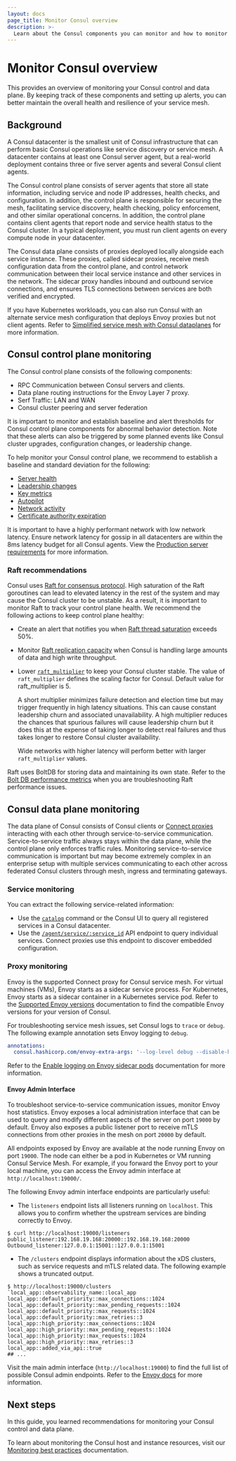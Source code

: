 ```yaml
---
layout: docs
page_title: Monitor Consul overview
description: >-
  Learn about the Consul components you can monitor and how to monitor these components.
---
```


# Monitor Consul overview

This provides an overview of monitoring your Consul control and data plane. By keeping track of these components and setting up alerts, you can better maintain the overall health and resilience of your service mesh.

## Background

A Consul datacenter is the smallest unit of Consul infrastructure that can perform basic Consul operations like service discovery or service mesh. A datacenter contains at least one Consul server agent, but a real-world deployment contains three or five server agents and several Consul client agents.

The Consul control plane consists of server agents that store all state information, including service and node IP addresses, health checks, and configuration. In addition, the control plane is responsible for securing the mesh, facilitating service discovery, health checking, policy enforcement, and other similar operational concerns. In addition, the control plane contains client agents that report node and service health status to the Consul cluster. In a typical deployment, you must run client agents on every compute node in your datacenter.

The Consul data plane consists of proxies deployed locally alongside each service instance. These proxies, called sidecar proxies, receive mesh configuration data from the control plane, and control network communication between their local service instance and other services in the network. The sidecar proxy handles inbound and outbound service connections, and ensures TLS connections between services are both verified and encrypted.

If you have Kubernetes workloads, you can also run Consul with an alternate service mesh configuration that deploys Envoy proxies but not client agents. Refer to [Simplified service mesh with Consul dataplanes](/consul/docs/connect/dataplane) for more information.

## Consul control plane monitoring

The Consul control plane consists of the following components:

- RPC Communication between Consul servers and clients.
- Data plane routing instructions for the Envoy Layer 7 proxy.
- Serf Traffic: LAN and WAN
- Consul cluster peering and server federation

It is important to monitor and establish baseline and alert thresholds for Consul control plane components for abnormal behavior detection. Note that these alerts can also be triggered by some planned events like Consul cluster upgrades, configuration changes, or leadership change.

To help monitor your Consul control plane, we recommend to establish a baseline and standard deviation for the following:

- [Server health](/consul/docs/agent/telemetry#server-health)
- [Leadership changes](/consul/docs/agent/telemetry#leadership-changes)
- [Key metrics](/consul/docs/agent/telemetry#key-metrics)
- [Autopilot](/consul/docs/agent/telemetry#autopilot)
- [Network activity](/consul/docs/agent/telemetry#network-activity-rpc-count)
- [Certificate authority expiration](/consul/docs/agent/telemetry#certificate-authority-expiration)

It is important to have a highly performant network with low network latency. Ensure network latency for gossip in all datacenters are within the 8ms latency budget for all Consul agents. View the [Production server requirements](/consul/docs/install/performance#production-server-requirements) for more information.

### Raft recommendations

Consul uses [Raft for consensus protocol](/consul/docs/architecture/consensus). High saturation of the Raft goroutines can lead to elevated latency in the rest of the system and may cause the Consul cluster to be unstable. As a result, it is important to monitor Raft to track your control plane health. We recommend the following actions to keep control plane healthy:
- Create an alert that notifies you when [Raft thread saturation](/consul/docs/agent/telemetry#raft-thread-saturation) exceeds 50%.
- Monitor [Raft replication capacity](/consul/docs/agent/telemetry#raft-replication-capacity-issues) when Consul is handling large amounts of data and high write throughput.
- Lower [`raft_multiplier`](/consul/docs/install/performance#production) to keep your Consul cluster stable. The value of `raft_multiplier` defines the scaling factor for Consul. Default value for raft_multiplier is 5.

    A short multiplier minimizes failure detection and election time but may trigger frequently in high latency situations. This can cause constant leadership churn and associated unavailability. A high multiplier reduces the chances that spurious failures will cause leadership churn but it does this at the expense of taking longer to detect real failures and thus takes longer to restore Consul cluster availability.

    Wide networks with higher latency will perform better with larger `raft_multiplier` values.

Raft uses BoltDB for storing data and maintaining its own state. Refer to the [Bolt DB performance metrics](/consul/docs/agent/telemetry#bolt-db-performance) when you are troubleshooting Raft performance issues.

## Consul data plane monitoring

The data plane of Consul consists of Consul clients or [Connect proxies](/consul/docs/connect/proxies) interacting with each other through service-to-service communication. Service-to-service traffic always stays within the data plane, while the control plane only enforces traffic rules. Monitoring service-to-service communication is important but may become extremely  complex in an enterprise setup with multiple services communicating to each other across federated Consul clusters through mesh, ingress and terminating gateways.

### Service monitoring

You can extract the following service-related information:

- Use the [`catalog`](/consul/commands/catalog) command or the Consul UI to query all registered services in a Consul datacenter.
- Use the [`/agent/service/:service_id`](/consul/api-docs/agent/service#get-service-configuration) API endpoint to query individual services. Connect proxies use this endpoint to discover embedded configuration.

### Proxy monitoring

Envoy is the supported Connect proxy for Consul service mesh. For virtual machines (VMs), Envoy starts as a sidecar service process. For Kubernetes, Envoy starts as a sidecar container in a Kubernetes service pod.
Refer to the [Supported Envoy versions](/consul/docs/connect/proxies/envoy#supported-versions) documentation to find the compatible Envoy versions for your version of Consul.

For troubleshooting service mesh issues, set Consul logs to `trace` or `debug`. The following example annotation sets Envoy logging to `debug`.

```yaml
annotations:
  consul.hashicorp.com/envoy-extra-args: '--log-level debug --disable-hot-restart'
```

Refer to the [Enable logging on Envoy sidecar pods](/consul/docs/k8s/annotations-and-labels#consul-hashicorp-com-envoy-extra-args) documentation for more information.

#### Envoy Admin Interface

To troubleshoot service-to-service communication issues, monitor Envoy host statistics. Envoy exposes a local administration interface that can be used to query and modify different aspects of the server on port `19000` by default. Envoy also exposes a public listener port to receive mTLS connections from other proxies in the mesh on port `20000` by default.

All endpoints exposed by Envoy are available at the node running Envoy on port `19000`. The node can either be a pod in Kubernetes or VM running Consul Service Mesh. For example, if you forward the Envoy port to your local machine, you can access the Envoy admin interface at `http://localhost:19000/`.

The following Envoy admin interface endpoints are particularly useful:

- The `listeners` endpoint lists all listeners running on `localhost`. This allows you to confirm whether the upstream services are binding correctly to Envoy.

```shell-session
$ curl http://localhost:19000/listeners
public_listener:192.168.19.168:20000::192.168.19.168:20000
Outbound_listener:127.0.0.1:15001::127.0.0.1:15001
```

- The `/clusters` endpoint displays information about the xDS clusters, such as service requests and mTLS related data. The following example shows a truncated output.

```shell-session
$ http://localhost:19000/clusters
`local_app::observability_name::local_app
local_app::default_priority::max_connections::1024
local_app::default_priority::max_pending_requests::1024
local_app::default_priority::max_requests::1024
local_app::default_priority::max_retries::3
local_app::high_priority::max_connections::1024
local_app::high_priority::max_pending_requests::1024
local_app::high_priority::max_requests::1024
local_app::high_priority::max_retries::3
local_app::added_via_api::true
## ...
```

Visit the main admin interface (`http://localhost:19000`) to find the full list of possible Consul admin endpoints. Refer to the [Envoy docs](https://www.envoyproxy.io/docs/envoy/latest/operations/admin) for more information.

## Next steps

In this guide, you learned recommendations for monitoring your Consul control and data plane.

To learn about monitoring the Consul host and instance resources, visit our [Monitoring best practices](/well-architected-framework/reliability/reliability-monitoring-service-to-service-communication-with-envoy) documentation.